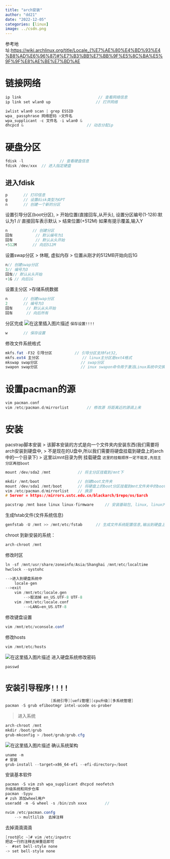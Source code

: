 ```yaml
---
title: "arch安装"
author: "dd21"
date: "2022-12-05" 
categories: [linux]
image: ../csdn.png
---
```



参考地址:[https://wiki.archlinux.org/title/Locale_(%E7%AE%80%E4%BD%93%E4%B8%AD%E6%96%87)#%E7%B3%BB%E7%BB%9F%E5%8C%BA%E5%9F%9F%E8%AE%BE%E7%BD%AE](https://wiki.archlinux.org/title/Locale_%28%E7%AE%80%E4%BD%93%E4%B8%AD%E6%96%87%29#%E7%B3%BB%E7%BB%9F%E5%8C%BA%E5%9F%9F%E8%AE%BE%E7%BD%AE)

# 链接网络

```csharp
ip link 						 		 // 查看网络信息
ip link set wlan0 up   		 			// 打开网络
```


```csharp
iwlist wlan0 scan | grep ESSID
wpa_ passphrase 网络密码 >文件名
wpa_supplicant -c 文件名 -i wlan0 &
dhcpcd &  							// 动态分配ip
```

# 硬盘分区

```csharp
fdisk -l				// 查看硬盘信息
fdisk /dev/xxx	// 进入指定硬盘
```

## 进入fdisk

```csharp
p 		// 打印信息
g		// 设置disk类型为GPT
n		// 创建一个新的分区
```

设置引导分区(boot分区),
> 开始位置(直接回车,从开头),
设置分区编号(1-128):默认为1  // 直接回车表示默认
> 结束位置(+512M) 如果有提示覆盖,输入Y

```csharp
n			// 创建分区
回车			// 默认编号为1
回车			// 默认从头开始
+512M		// 向后512M
```


设置swap分区
>  休眠, 虚拟内存
>  位置从刚才的512MB开始向后1G


```csharp
n// 创建swap分区
3// 编号为3
回车// 默认从头开始
+1G	// 向后1G
```

设置主分区
>存储系统数据

```csharp
n		// 创建swap分区
2		// 编号为3
回车		// 默认从头开始
回车		// 向后所有
```

分区完成
![在这里插入图片描述](https://img-blog.csdnimg.cn/cd8489fdc119413aa729668f9ae7a0f0.png)
`保存设置!!!!`
```csharp
w		// 保存设置
```
修改文件系统格式

```csharp
mkfs.fat -F32 引导分区			// 引导分区支持fat32,
mkfs.ext4 主分区					// linux主分区是ext4格式 
mkswap swap分区					// swap分区
swapon swap分区					// inux swapon命令用于激活Linux系统中交换空间，Linux系统的内存管理必须使用交换区来建立虚拟内存。
```
# 设置pacman的源
```c
vim pacman.conf
vim /etc/pacman.d/mirrorlist		// 修改源 将距离近的源调上来
```
# 安装
pacstrap脚本安装
> 该脚本安装的方式是向一个文件夹内安装东西(我们需要将arch安装到硬盘中,
> 不是现在的U盘中,所以我们需要将硬盘挂载到硬盘上的arch中的一个目录下)
> 这里以mnt目录为例
挂载硬盘
`这里的挂载顺序一定不能变,先挂主分区再挂boot`
```c
mount /dev/sda2 /mnt 			// 将主分区挂载到/mnt下

mkdir /mnt/boot					// 创建boot文件夹
mount /dev/sda1	/mnt/boot		// 将硬盘上的boot分区挂载到mnt文件夹中的boot文件夹中
vim /etc/pacman.d/mirrorlist	// 换源
# Server = https://mirrors.ustc.edu.cn/blackarch/$repo/os/$arch

pacstrap /mnt base linux linux-firmware		// 安装基础包, linux, linux内核
```
生成fstab文件(文件系统信息)
```c
genfstab -U /mnt >> /mnt/etc/fstab		// 生成文件系统配置信息,输出到硬盘上
```

chroot 到新安装的系统：
```csharp
arch-chroot /mnt
```
修改时区
```c
ln -sf /mnt/usr/share/zoneinfo/Asia/Shanghai /mnt/etc/localtime
hwclock --systohc

-->进入到硬盘系统中
	locale-gen
-->exit
	vim /mnt/etc/locale.gen
		-->取消掉 en_US.UTF-8 UTF-8
	vim /mnt/etc/locale.conf
		-->LANG=en_US.UTF-8

```
修改键盘设置

```csharp
vim /mnt/etc/vconsole.conf
```

修改hosts

```csharp
vim /mnt/etc/hosts
```

![在这里插入图片描述](https://img-blog.csdnimg.cn/d37938d7f23b4e6f8e7eb15da52d0357.png)
进入硬盘系统修改密码

```csharp
passwd
```
# `安装引导程序!!!!`
```csharp
					[系统引导][uefi管理][cpu升级][多系统管理]
pacman -S grub efibootmgr intel-ucode os-prober
```
>进入系统

```csharp
arch-chroot /mnt
mkdir /boot/grub
grub-mkconfig > /boot/grub/grub.cfg
```
![在这里插入图片描述](https://img-blog.csdnimg.cn/6c84ac4e4b9e4cd9a747e5a8289d91ad.png)
确认系统架构
```csharp
uname -m
# 安装
grub-install --target=x86_64-efi --efi-directory=/boot
```
安装基本软件
```csharp
pacman -S vim zsh wpa_supplicant dhcpcd neofetch
升级系统和同步仓库
pacman -Syyu
# zsh 添加wheel用户
useradd -m -G wheel -s /bin/zsh xxxx		//

nvim /etc/pacman.confg 
	--> multlilib  去掉注释


```
去掉滴滴滴滴

```csharp
[root@lc ~]# vim /etc/inputrc 
把这一行的注释去掉重启即可
-  #set bell-style none
-> set bell-style none
```

